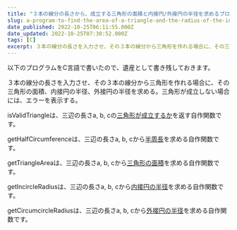 ```yaml
---
title: "３本の線分の長さから、成立する三角形の面積と内接円/外接円の半径を求めるプログラム"
slug: a-program-to-find-the-area-of-a-triangle-and-the-radius-of-the-inscribed-inscribed-circle-from-the-lengths-of-three-line-segments
date_published: 2022-10-25T06:11:55.000Z
date_updated: 2022-10-25T07:30:52.000Z
tags: [C]
excerpt: ３本の線分の長さを入力させ、その３本の線分から三角形を作れる場合に、その三角形の面積、内接円の半径、外接円の半径を求めるC言語プログラム
---
```


以下のプログラムをC言語で書いたので、遺産として書き残しておきます。

３本の線分の長さを入力させ、その３本の線分から三角形を作れる場合に、その三角形の面積、内接円の半径、外接円の半径を求める。三角形が成立しない場合には、エラーを表示する。

isValidTriangleは、三辺の長さa, b, cの[三角形が成立するか](https://ja.wikipedia.org/wiki/%E4%B8%89%E8%A7%92%E5%BD%A2#%E4%B8%89%E8%A7%92%E5%BD%A2%E3%82%92%E6%88%90%E3%82%8A%E7%AB%8B%E3%81%9F%E3%81%9B%E3%82%8B3%E8%BE%BA_%EF%BC%88%E4%B8%89%E8%A7%92%E5%BD%A2%E3%81%AE%E6%88%90%E7%AB%8B%E6%9D%A1%E4%BB%B6%EF%BC%89)を返す自作関数です。

getHalfCircumferenceは、三辺の長さa, b, cから[半周長](https://ja.wikipedia.org/wiki/%E5%8D%8A%E5%91%A8%E9%95%B7)を求める自作関数です。

getTriangleAreaは、三辺の長さa, b, cから[三角形の面積](https://ja.wikipedia.org/w/index.php?title=%E4%B8%89%E8%A7%92%E5%BD%A2#%E9%9D%A2%E7%A9%8D)を求める自作関数です。

getIncircleRadiusは、三辺の長さa, b, cから[内接円の半径](https://ja.wikipedia.org/wiki/%E5%86%85%E6%8E%A5%E5%86%86#%E4%B8%80%E8%88%AC%E3%81%AE%E5%A4%9A%E8%A7%92%E5%BD%A2%E3%81%AE%E5%86%85%E6%8E%A5%E5%86%86)を求める自作関数です。

getCircumcircleRadiusは、三辺の長さa, b, cから[外接円の半径](https://ja.wikipedia.org/wiki/%E5%A4%96%E6%8E%A5%E5%86%86#%E5%A4%96%E6%8E%A5%E5%86%86%E3%81%AE%E5%8D%8A%E5%BE%84)を求める自作関数です。
